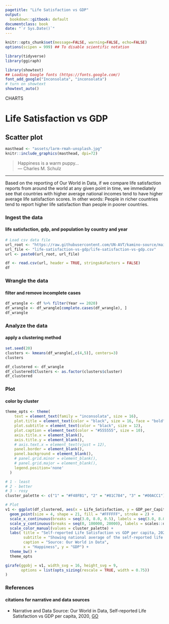 ```yaml
---
pagetitle: "Life Satisfaction vs GDP"
output:
  bookdown::gitbook: default
documentclass: book
date: "`r Sys.Date()`"
---
```


```r

knitr::opts_chunk$set(message=FALSE, warning=FALSE, echo=FALSE)
options(scipen = 999) ## To disable scientific notation

library(tidyverse)
library(ggiraph)

library(showtext)
## Loading Google fonts (https://fonts.google.com/)
font_add_google("Inconsolata", "inconsolata")
# turn on showtext
showtext_auto()

```

<div class="activity">
CHARTS  
</div>

# Life Satisfaction vs GDP
## Scatter plot

```r

masthead <- "assets/larm-rmah-unsplash.jpg"
knitr::include_graphics(masthead, dpi=72)

```

> Happiness is a warm puppy...\
--- Charles M. Schulz\

***

Based on the reporting of Our World in Data, if we compare life satisfaction reports from around the world at any given point in time, we immediately see that countries with higher average national incomes tend to have higher average life satisfaction scores. In other words: People in richer countries tend to report higher life satisfaction than people in poorer countries. 


### Ingest the data
#### life satisfaction, gdp, and population by country and year

```r

# Load csv data file
url_root <- "https://raw.githubusercontent.com/UN-AVT/kamino-source/main/sources/0-shared/data/"
url_file <- "life-satisfaction-vs-gdp/life-satisfaction-vs-gdp.csv"
url <- paste0(url_root, url_file)

df <- read.csv(url, header = TRUE, stringsAsFactors = FALSE)
df

```


### Wrangle the data
#### filter and remove incomplete cases


```r

df_wrangle <- df %>% filter(Year == 2020)
df_wrangle <- df_wrangle[complete.cases(df_wrangle), ]
df_wrangle

```


### Analyze the data
#### apply a clustering method


```r

set.seed(20)
clusters <- kmeans(df_wrangle[,c(4,5)], centers=3)
clusters

df_clustered <- df_wrangle
df_clustered$Clusters <- as.factor(clusters$cluster)
df_clustered

```


### Plot
#### color by cluster


```r

theme_opts <- theme(
    text = element_text(family = "inconsolata", size = 16), 
    plot.title = element_text(color = "black", size = 16, face = "bold"),
    plot.subtitle = element_text(color = "black", size = 12),
    plot.caption = element_text(color = "#555555", size = 10),
    axis.title.x = element_blank(),
    axis.title.y = element_blank(),
    # axis.text.x = element_text(vjust = 12),
    panel.border = element_blank(),
    panel.background = element_blank(),
    # panel.grid.minor = element_blank(),
    # panel.grid.major = element_blank(),
    legend.position='none'
  )

# 1 - least
# 2 - better
# 3 - rosy
cluster_palette <- c("1" = "#F48FB1", "2" = "#81C784", "3" = "#00ACC1")

# Plot
v1 <- ggplot(df_clustered, aes(x = Life_Satisfaction, y = GDP_per_Capita_PPP, color = Clusters)) + 
  geom_point(size = 4, shape = 21, fill = "#FFFFFF", stroke = 2) +
  scale_x_continuous(breaks = seq(3.0, 8.0, 0.5), labels = seq(3.0, 8.0, 0.5), limits = c(3.0, 8.0)) +
  scale_y_continuous(breaks = seq(0, 100000, 20000), labels = scales::dollar, limits = c(0, 100000)) +
  scale_color_manual(values = cluster_palette) +
  labs( title = "Self-reported Life Satisfaction vs GDP per capita, 2020",
        subtitle = "Showing national average of the self-reported life satisfaction vs. GDP per capita adjusted for inflation and cross-country price differences.",
        caption = "Source: Our World in Data",
        x = "Happiness", y = "GDP") +
  theme_bw() +
  theme_opts

girafe(ggobj = v1, width_svg = 16, height_svg = 9,
       options = list(opts_sizing(rescale = TRUE, width = 0.75))
)

```

### References
#### citations for narrative and data sources

* Narrative and Data Source: Our World in Data, Self-reported Life Satisfaction vs GDP per capita, 2020, [GO](https://ourworldindata.org/happiness-and-life-satisfaction){target="_blank"}
